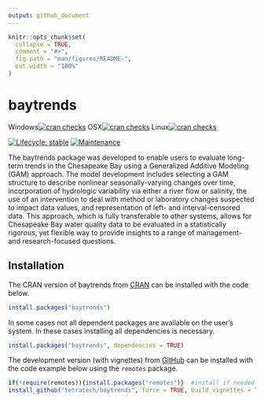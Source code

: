```yaml
---
output: github_document
---
```


<!-- README.md is generated from README.Rmd. Please edit that file -->

```r
knitr::opts_chunk$set(
  collapse = TRUE,
  comment = "#>",
  fig.path = "man/figures/README-",
  out.width = "100%"
)
```

# baytrends

<!-- badges: start -->
<!--
CRAN check ALL
[![cran checks](https://cranchecks.info/badges/summary/baytrends)](https://cranchecks.info/badges/summary/baytrends) All flavors-->
Windows[![cran checks](https://cranchecks.info/badges/flavor/windows/baytrends)](https://cranchecks.info/badges/flavor/windows/baytrends) 
OSX[![cran checks](https://cranchecks.info/badges/flavor/osx/baytrends)](https://cranchecks.info/badges/flavor/osx/baytrends) 
Linux[![cran checks](https://cranchecks.info/badges/flavor/linux/baytrends)](https://cranchecks.info/badges/flavor/linux/baytrends)

[![Lifecycle: stable](https://img.shields.io/badge/lifecycle-stable-brightgreen.svg)](https://lifecycle.r-lib.org/articles/stages.html)
[![Maintenance](https://img.shields.io/badge/Maintained%3F-yes-green.svg)](https://GitHub.com/tetratech/baytrends/graphs/commit-activity)
<!-- badges: end -->
<!-- CRAN version and downloads have errors -->

The baytrends package was developed to enable users to evaluate long-term trends
in the Chesapeake Bay using a Generalized Additive Modeling (GAM) approach. The
model development includes selecting a GAM structure to describe nonlinear 
seasonally-varying changes over time, incorporation of hydrologic variability 
via either a river flow or salinity, the use of an intervention to deal with 
method or laboratory changes suspected to impact data values, and representation
of left- and interval-censored data. This approach, which is fully transferable
to other systems, allows for Chesapeake Bay water quality data to be evaluated 
in a statistically rigorous, yet flexible way to provide insights to a range of 
management- and research-focused questions.

## Installation

The CRAN version of baytrends from [CRAN](https://CRAN.R-project.org) 
can be installed with the code below.

``` r
install.packages("baytrends")
```

In some cases not all dependent packages are available on the user's system.
In these cases installing all dependencies is necessary.

```r
install.packages("baytrends", dependencies = TRUE)
```

The development version (with vignettes) from [GitHub](https://github.com/) 
can be installed with the code example below using the `remotes` package.

``` r
if(!require(remotes)){install.packages("remotes")}  #install if needed
install_github("tetratech/baytrends", force = TRUE, build_vignettes = TRUE)
```

